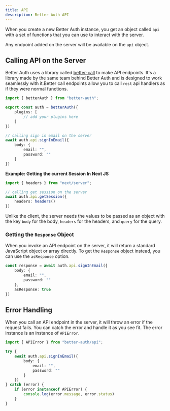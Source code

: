 ```yaml
---
title: API
description: Better Auth API
---
```


When you create a new Better Auth instance, you get an object called `api` with a set of functions that you can use to interact with the server.

Any endpoint added on the server will be available on the `api` object.

## Calling API on the Server

Better Auth uses a library called [better-call](https://github.com/bekacru/better-call) to make API endpoints. It's a library made by the same team behind Better Auth and is designed to work seamlessly with it.Better call endpoints allow you to call `rest` api handlers as if they were normal functions.

```ts title="server.ts"
import { betterAuth } from "better-auth";

export const auth = betterAuth({
    plugins: [
        // add your plugins here
    ]
})

// calling sign in email on the server
await auth.api.signInEmail({
    body: {
        email: "",
        password: ""
    }
})
```

**Example: Getting the current Session In Next JS**

```ts title="server.ts"
import { headers } from "next/server";

// calling get session on the server
await auth.api.getSession({
    headers: headers()
})
```

Unlike the client, the server needs the values to be passed as an object with the key `body` for the body, `headers` for the headers, and `query` for the query.


### Getting the `Response` Object

When you invoke an API endpoint on the server, it will return a standard JavaScript object or array directly. To get the `Response` object instead, you can use the `asResponse` option.

```ts title="server.ts"
const response = await auth.api.signInEmail({
    body: {
        email: "",
        password: ""
    },
    asResponse: true
})
```

## Error Handling

When you call an API endpoint in the server, it will throw an error if the request fails. You can catch the error and handle it as you see fit. The error instance is an instance of `APIError`.

```ts title="server.ts"
import { APIError } from "better-auth/api";

try {
    await auth.api.signInEmail({
        body: {
            email: "",
            password: ""
        }
    })
} catch (error) {
    if (error instanceof APIError) {
        console.log(error.message, error.status)
    }
}
```
